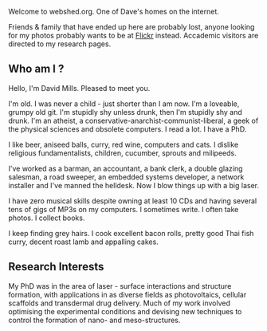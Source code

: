 Welcome to webshed.org.  One of Dave's homes on the internet.

Friends & family that have ended up here are probably lost, anyone looking for my photos probably wants to be at [http://www.flickr.com/photos/dtl/ Flickr] instead. Accademic visitors are directed to my research pages. 

== Who am I ? ==
Hello, I'm David Mills. Pleased to meet you.

I'm old. I was never a child - just shorter than I am now. I'm a loveable, grumpy old git. I'm stupidly shy unless drunk, then I'm stupidly shy and drunk. I'm an atheist, a conservative-anarchist-communist-liberal, a geek of the physical sciences and obsolete computers. I read a lot. I have a PhD.

I like beer, aniseed balls, curry, red wine, computers and cats. I dislike religious fundamentalists, children, cucumber, sprouts and milipeeds.

I've worked as a barman, an accountant, a bank clerk, a double glazing salesman, a road sweeper, an embedded systems developer, a network installer and I've manned the helldesk. Now I blow things up with a big laser.

I have zero musical skills despite owning at least 10 CDs and having several tens of gigs of MP3s on my computers. I sometimes write. I often take photos. I collect books.

I keep finding grey hairs. I cook excellent bacon rolls, pretty good Thai fish curry, decent roast lamb and appalling cakes.


== Research Interests ==
My PhD was in the area of laser - surface interactions and structure formation, with applications in as diverse fields as photovoltaics, cellular scaffolds and transdermal drug delivery. Much of my work involved optimising the experimental conditions and devising new techniques to control the formation of nano- and meso-structures.